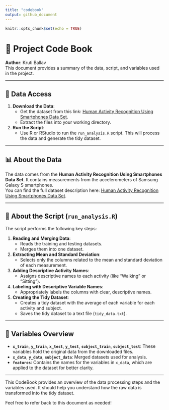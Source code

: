 ```yaml
---
title: "codebook"
output: github_document
---
```


```r
knitr::opts_chunk$set(echo = TRUE)
```

# 📖 Project Code Book

**Author**: Kruti Ballav  
This document provides a summary of the data, script, and variables used in the project.

---

## 📂 Data Access

1. **Download the Data**:
   - Get the dataset from this link: [Human Activity Recognition Using Smartphones Data Set](http://archive.ics.uci.edu/ml/datasets/Human+Activity+Recognition+Using+Smartphones).
   - Extract the files into your working directory.

2. **Run the Script**:
   - Use R or RStudio to run the `run_analysis.R` script. This will process the data and generate the tidy dataset.

---

## 📊 About the Data

The data comes from the **Human Activity Recognition Using Smartphones Data Set**. It contains measurements from the accelerometers of Samsung Galaxy S smartphones.  
You can find the full dataset description here: [Human Activity Recognition Using Smartphones Data Set](http://archive.ics.uci.edu/ml/datasets/Human+Activity+Recognition+Using+Smartphones).

---

## 🔧 About the Script (`run_analysis.R`)

The script performs the following key steps:

1. **Reading and Merging Data**:
   - Reads the training and testing datasets.
   - Merges them into one dataset.

2. **Extracting Mean and Standard Deviation**:
   - Selects only the columns related to the mean and standard deviation of each measurement.

3. **Adding Descriptive Activity Names**:
   - Assigns descriptive names to each activity (like "Walking" or "Sitting").

4. **Labeling with Descriptive Variable Names**:
   - Appropriately labels the columns with clear, descriptive names.

5. **Creating the Tidy Dataset**:
   - Creates a tidy dataset with the average of each variable for each activity and subject.
   - Saves the tidy dataset to a text file (`tidy_data.txt`).

---

## 📝 Variables Overview

- **`x_train`**, **`y_train`**, **`x_test`**, **`y_test`**, **`subject_train`**, **`subject_test`**: These variables hold the original data from the downloaded files.
- **`x_data`**, **`y_data`**, **`subject_data`**: Merged datasets used for analysis.
- **`features`**: Contains the names for the variables in `x_data`, which are applied to the dataset for better clarity.

---

This CodeBook provides an overview of the data processing steps and the variables used. It should help you understand how the raw data is transformed into the tidy dataset. 

Feel free to refer back to this document as needed!